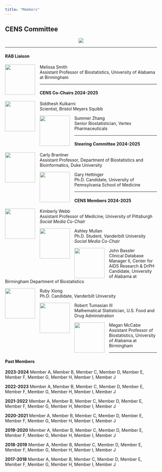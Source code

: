 ```yaml
---
title: "Members"
---
```


## CENS Committee

<center>
![](GIF.gif)
</center>

------------------------------------------------------------------------

#### RAB Liaison
![](headshots/mj-smith-headshot.png){style="float:left; margin-right: 15px;" width="100"}
Melissa Smith\
Assistant Professor of Biostatistics, University of Alabama at Birmingham\


------------------------------------------------------------------------

#### CENS Co-Chairs 2024-2025

::: {layout-ncol=2}
![](headshots/s-kulkarni-headshot.png){style="float:left; margin-right: 15px;" width="100"}
Siddhesh Kulkarni\
Scientist, Bristol Meyers Squibb\

![](headshots/xs-zhang-headshot.png){style="float:left; margin-right: 15px;" width="100"}
Summer Zhang\
Senior Biostatistician, Vertex Pharmaceuticals\

:::

------------------------------------------------------------------------

#### Steering Committee 2024-2025

::: {layout-ncol=2}
![](headshots/cl-brantner-headshot.png){style="float:left; margin-right: 15px;" width="100"}
Carly Brantner\
Assistant Professor, Department of Biostatistics and Bioinformatics, Duke University\


![](headshots/g-hettinger-headshot.png){style="float:left; margin-right: 15px;" width="100"}
Gary Hettinger\
Ph.D. Candidate, University of Pennsylvania School of Medicine\


:::


------------------------------------------------------------------------

#### CENS Members 2024-2025

![](headshots/KAH_Webb_headshot.jpg){style="float:left; margin-right: 15px;" width="100"} Kimberly Webb\
Assistant Professor of Medicine, University of Pittsburgh\
*Social Media Co-Chair*


![](headshots/ae-mullan-headshot.png){style="float:left; margin-right: 15px;" width="100"} Ashley Mullan\
Ph.D. Student, Vanderbilt University\
*Social Media Co-Chair*


![](headshots/jr-bassler-headshot.png){style="float:left; margin-right: 15px;" width="100"} John Bassler\
Clinical Database Manager II, Center for AIDS Research & DrPH Candidate, University of Alabama at Birmingham Department of Biostatistics

![](headshots/jr-xiong-headshot.png){style="float:left; margin-right: 15px;" width="100"} Ruby Xiong\
Ph.D. Candidate, Vanderbilt University

![](headshots/ra-tumasian-headshot.png){style="float:left; margin-right: 15px;" width="100"} Robert Tumasian III\
Mathematical Statistician, U.S. Food and Drug Administration

![](headshots/m-mccabe-headshot.png){style="float:left; margin-right: 15px;" width="100"} Megan McCabe\
Assistant Professor of Biostatistics, University of Alabama at Birmingham

---------------------------------------------------------------------------

#### Past Members

::: {layout-ncol=2}

**2023-2024**
Member A,
Member B,
Member C,
Member D,
Member E,
Member F,
Member G,
Member H,
Member I,
Member J

**2022-2023**
Member A,
Member B,
Member C,
Member D,
Member E,
Member F,
Member G,
Member H,
Member I,
Member J

**2021-2022**
Member A,
Member B,
Member C,
Member D,
Member E,
Member F,
Member G,
Member H,
Member I,
Member J

**2020-2021**
Member A,
Member B,
Member C,
Member D,
Member E,
Member F,
Member G,
Member H,
Member I,
Member J

**2019-2020**
Member A,
Member B,
Member C,
Member D,
Member E,
Member F,
Member G,
Member H,
Member I,
Member J

**2018-2019**
Member A,
Member B,
Member C,
Member D,
Member E,
Member F,
Member G,
Member H,
Member I,
Member J

**2017-2018**
Member A,
Member B,
Member C,
Member D,
Member E,
Member F,
Member G,
Member H,
Member I,
Member J
:::

